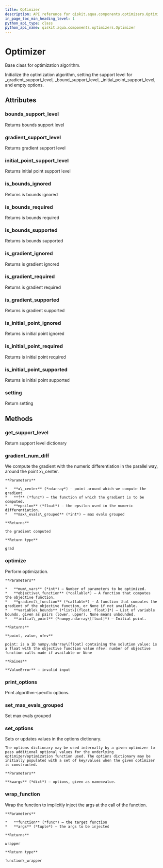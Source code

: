 ```yaml
---
title: Optimizer
description: API reference for qiskit.aqua.components.optimizers.Optimizer
in_page_toc_min_heading_level: 1
python_api_type: class
python_api_name: qiskit.aqua.components.optimizers.Optimizer
---
```


# Optimizer

<Class id="qiskit.aqua.components.optimizers.Optimizer" isDedicatedPage={true} github="https://github.com/qiskit-community/qiskit-aqua/tree/stable/0.7/qiskit/aqua/components/optimizers/optimizer.py" signature="Optimizer" modifiers="class">
  Base class for optimization algorithm.

  Initialize the optimization algorithm, setting the support level for \_gradient\_support\_level, \_bound\_support\_level, \_initial\_point\_support\_level, and empty options.

  ## Attributes

  ### bounds\_support\_level

  <Attribute id="qiskit.aqua.components.optimizers.Optimizer.bounds_support_level">
    Returns bounds support level
  </Attribute>

  ### gradient\_support\_level

  <Attribute id="qiskit.aqua.components.optimizers.Optimizer.gradient_support_level">
    Returns gradient support level
  </Attribute>

  ### initial\_point\_support\_level

  <Attribute id="qiskit.aqua.components.optimizers.Optimizer.initial_point_support_level">
    Returns initial point support level
  </Attribute>

  ### is\_bounds\_ignored

  <Attribute id="qiskit.aqua.components.optimizers.Optimizer.is_bounds_ignored">
    Returns is bounds ignored
  </Attribute>

  ### is\_bounds\_required

  <Attribute id="qiskit.aqua.components.optimizers.Optimizer.is_bounds_required">
    Returns is bounds required
  </Attribute>

  ### is\_bounds\_supported

  <Attribute id="qiskit.aqua.components.optimizers.Optimizer.is_bounds_supported">
    Returns is bounds supported
  </Attribute>

  ### is\_gradient\_ignored

  <Attribute id="qiskit.aqua.components.optimizers.Optimizer.is_gradient_ignored">
    Returns is gradient ignored
  </Attribute>

  ### is\_gradient\_required

  <Attribute id="qiskit.aqua.components.optimizers.Optimizer.is_gradient_required">
    Returns is gradient required
  </Attribute>

  ### is\_gradient\_supported

  <Attribute id="qiskit.aqua.components.optimizers.Optimizer.is_gradient_supported">
    Returns is gradient supported
  </Attribute>

  ### is\_initial\_point\_ignored

  <Attribute id="qiskit.aqua.components.optimizers.Optimizer.is_initial_point_ignored">
    Returns is initial point ignored
  </Attribute>

  ### is\_initial\_point\_required

  <Attribute id="qiskit.aqua.components.optimizers.Optimizer.is_initial_point_required">
    Returns is initial point required
  </Attribute>

  ### is\_initial\_point\_supported

  <Attribute id="qiskit.aqua.components.optimizers.Optimizer.is_initial_point_supported">
    Returns is initial point supported
  </Attribute>

  ### setting

  <Attribute id="qiskit.aqua.components.optimizers.Optimizer.setting">
    Return setting
  </Attribute>

  ## Methods

  ### get\_support\_level

  <Function id="qiskit.aqua.components.optimizers.Optimizer.get_support_level" signature="Optimizer.get_support_level()" modifiers="abstract">
    Return support level dictionary
  </Function>

  ### gradient\_num\_diff

  <Function id="qiskit.aqua.components.optimizers.Optimizer.gradient_num_diff" signature="Optimizer.gradient_num_diff(x_center, f, epsilon, max_evals_grouped=1)" modifiers="static">
    We compute the gradient with the numeric differentiation in the parallel way, around the point x\_center.

    **Parameters**

    *   **x\_center** (*ndarray*) – point around which we compute the gradient
    *   **f** (*func*) – the function of which the gradient is to be computed.
    *   **epsilon** (*float*) – the epsilon used in the numeric differentiation.
    *   **max\_evals\_grouped** (*int*) – max evals grouped

    **Returns**

    the gradient computed

    **Return type**

    grad
  </Function>

  ### optimize

  <Function id="qiskit.aqua.components.optimizers.Optimizer.optimize" signature="Optimizer.optimize(num_vars, objective_function, gradient_function=None, variable_bounds=None, initial_point=None)" modifiers="abstract">
    Perform optimization.

    **Parameters**

    *   **num\_vars** (*int*) – Number of parameters to be optimized.
    *   **objective\_function** (*callable*) – A function that computes the objective function.
    *   **gradient\_function** (*callable*) – A function that computes the gradient of the objective function, or None if not available.
    *   **variable\_bounds** (*list\[(float, float)]*) – List of variable bounds, given as pairs (lower, upper). None means unbounded.
    *   **initial\_point** (*numpy.ndarray\[float]*) – Initial point.

    **Returns**

    **point, value, nfev**

    point: is a 1D numpy.ndarray\[float] containing the solution value: is a float with the objective function value nfev: number of objective function calls made if available or None

    **Raises**

    **ValueError** – invalid input
  </Function>

  ### print\_options

  <Function id="qiskit.aqua.components.optimizers.Optimizer.print_options" signature="Optimizer.print_options()">
    Print algorithm-specific options.
  </Function>

  ### set\_max\_evals\_grouped

  <Function id="qiskit.aqua.components.optimizers.Optimizer.set_max_evals_grouped" signature="Optimizer.set_max_evals_grouped(limit)">
    Set max evals grouped
  </Function>

  ### set\_options

  <Function id="qiskit.aqua.components.optimizers.Optimizer.set_options" signature="Optimizer.set_options(**kwargs)">
    Sets or updates values in the options dictionary.

    The options dictionary may be used internally by a given optimizer to pass additional optional values for the underlying optimizer/optimization function used. The options dictionary may be initially populated with a set of key/values when the given optimizer is constructed.

    **Parameters**

    **kwargs** (*dict*) – options, given as name=value.
  </Function>

  ### wrap\_function

  <Function id="qiskit.aqua.components.optimizers.Optimizer.wrap_function" signature="Optimizer.wrap_function(function, args)" modifiers="static">
    Wrap the function to implicitly inject the args at the call of the function.

    **Parameters**

    *   **function** (*func*) – the target function
    *   **args** (*tuple*) – the args to be injected

    **Returns**

    wrapper

    **Return type**

    function\_wrapper
  </Function>
</Class>

